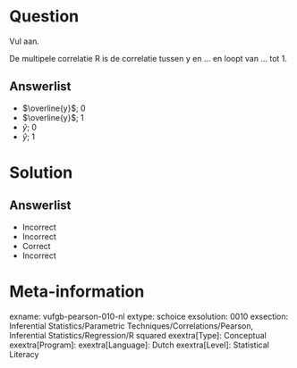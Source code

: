 Question
========

Vul aan. 

De multipele correlatie R is de correlatie tussen y en ... en loopt van ... tot 1.
  
Answerlist
----------
* $\overline{y}$; 0
* $\overline{y}$; 1
* $\hat{y}$; 0
* $\hat{y}$; 1

Solution
========

Answerlist
----------
* Incorrect
* Incorrect
* Correct
* Incorrect

Meta-information
================
exname: vufgb-pearson-010-nl
extype: schoice
exsolution: 0010
exsection: Inferential Statistics/Parametric Techniques/Correlations/Pearson, Inferential Statistics/Regression/R squared
exextra[Type]: Conceptual
exextra[Program]: 
exextra[Language]: Dutch
exextra[Level]: Statistical Literacy